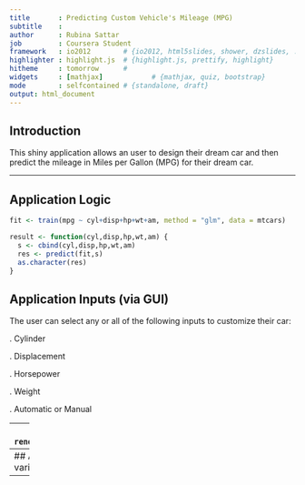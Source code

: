 ```yaml
---
title       : Predicting Custom Vehicle's Mileage (MPG)
subtitle    : 
author      : Rubina Sattar
job         : Coursera Student
framework   : io2012        # {io2012, html5slides, shower, dzslides, ...}
highlighter : highlight.js  # {highlight.js, prettify, highlight}
hitheme     : tomorrow      # 
widgets     : [mathjax]            # {mathjax, quiz, bootstrap}
mode        : selfcontained # {standalone, draft}
output: html_document
---
```


## Introduction

This shiny application allows an user to design their dream car and then predict the mileage in Miles per Gallon (MPG) 
for their dream car.

---

## Application Logic


```r
fit <- train(mpg ~ cyl+disp+hp+wt+am, method = "glm", data = mtcars)

result <- function(cyl,disp,hp,wt,am) {
  s <- cbind(cyl,disp,hp,wt,am)
  res <- predict(fit,s)
  as.character(res)
}
```

## Application Inputs (via GUI)

The user can select any or all of the following inputs to customize their car:

. Cylinder

. Displacement

. Horsepower

. Weight

. Automatic or Manual


---
## Application Prediction
```r
output$prediction <- renderPrint({result(input$variable1,input$variable2,input$variable3,input$variable4,input$variable5)})
```
--- 
## Application Output
This is a screenshot of the deployed shiny application. It was tested and worked for various combinations of numeric inputs. Feel free to give it a try!

--- 




